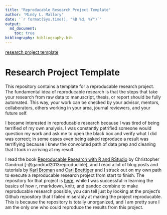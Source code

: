 ```yaml
---
title: "Reproducable Research Project Template"
author: 'Mindy L. Mallory'
date: '`r format(Sys.time(), "%B %d, %Y")`'
output: 
  md_document:
    toc: true
bibliography: bibliography.bib
---
```

[research project template](# Research Project Template)

# Research Project Template

This repository contains a template for a reproducable research project. The fundamental idea of reproducable research is that the steps that take your research from raw data to manuscript, thesis, or report should be fully automated. This way, your work can be checked by your advisor, mentors, collaborators, others working in your area, journal reviewers, and your future self. 

I became interested in reproducable research because I was tired of being terrified of my own analysis. I was constantly petrified someone would question my work and ask me to open the black box and verify what I did was correct; in some cases even being asked reproduce a result was terrifiying because I knew the convoluted path of data prep and cleaning that I took in arriving at my result. 

I read the book [Reproducable Research with R and RStudio](http://www.amazon.com/Reproducible-Research-Studio-Chapman-Hall/dp/1466572841) by Christopher Gandrud [-@gandrud2013reproducible], and I read a lot of blog posts and tutorials by [Karl Broman](http://kbroman.org/pages/software.html) and [Carl Boettiger](http://www.carlboettiger.info/2012/05/06/research-workflow.html) and I struck out on my own path to execute a reproducable research project from start to finish. The repository for that project is [here](https://github.com/mindymallory/BBOBAS), while I was successful in learning the basics of how r, rmarkdown, knitr, and pandoc combine to make reproducable research possible, you can tell just by looking at the project's Github repository that I failed miserably at making the project reproducable. This is because the repository is totally unorganized, and I am pretty sure I am the only one who could reproduce the results from this project. 
